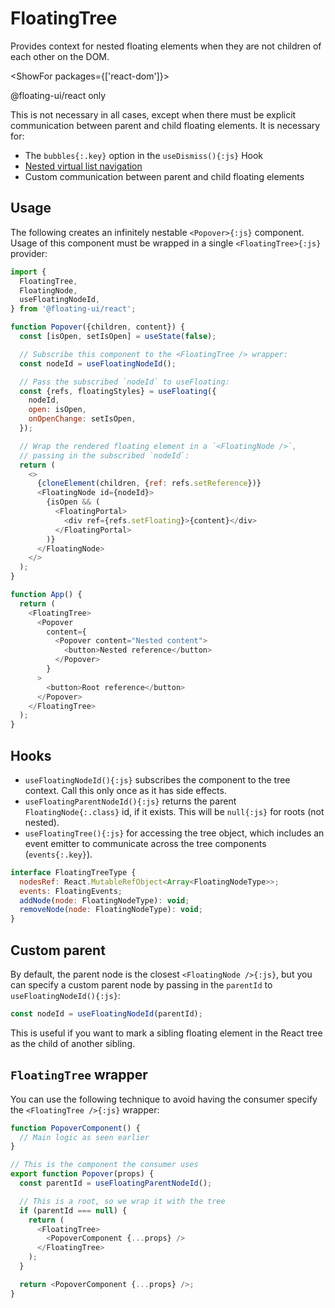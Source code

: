 <PageCard>

# FloatingTree

Provides context for nested floating elements when they are not
children of each other on the DOM.

<ShowFor packages={['react-dom']}>

<PackageLimited>@floating-ui/react only</PackageLimited>

</ShowFor>

</PageCard>

<Notice>
  This is not necessary in all cases, except when there must be
  explicit communication between parent and child floating elements. 
  It is necessary for:

- The `bubbles{:.key}` option in the `useDismiss(){:js}` Hook
- [Nested virtual list navigation](/docs/useListNavigation#virtualitemref)
- Custom communication between parent and child floating elements

</Notice>

## Usage

The following creates an infinitely nestable `<Popover>{:js}`
component. Usage of this component must be wrapped in a single
`<FloatingTree>{:js}` provider:

```js {10-11,15,25}
import {
  FloatingTree,
  FloatingNode,
  useFloatingNodeId,
} from '@floating-ui/react';

function Popover({children, content}) {
  const [isOpen, setIsOpen] = useState(false);

  // Subscribe this component to the <FloatingTree /> wrapper:
  const nodeId = useFloatingNodeId();

  // Pass the subscribed `nodeId` to useFloating:
  const {refs, floatingStyles} = useFloating({
    nodeId,
    open: isOpen,
    onOpenChange: setIsOpen,
  });

  // Wrap the rendered floating element in a `<FloatingNode />`,
  // passing in the subscribed `nodeId`:
  return (
    <>
      {cloneElement(children, {ref: refs.setReference})}
      <FloatingNode id={nodeId}>
        {isOpen && (
          <FloatingPortal>
            <div ref={refs.setFloating}>{content}</div>
          </FloatingPortal>
        )}
      </FloatingNode>
    </>
  );
}

function App() {
  return (
    <FloatingTree>
      <Popover
        content={
          <Popover content="Nested content">
            <button>Nested reference</button>
          </Popover>
        }
      >
        <button>Root reference</button>
      </Popover>
    </FloatingTree>
  );
}
```

## Hooks

- `useFloatingNodeId(){:js}` subscribes the component to the tree
  context. Call this only once as it has side effects.
- `useFloatingParentNodeId(){:js}` returns the parent
  `FloatingNode{:.class}` id, if it exists. This will be
  `null{:js}` for roots (not nested).
- `useFloatingTree(){:js}` for accessing the tree object, which
  includes an event emitter to communicate across the tree
  components (`events{:.key}`).

```js
interface FloatingTreeType {
  nodesRef: React.MutableRefObject<Array<FloatingNodeType>>;
  events: FloatingEvents;
  addNode(node: FloatingNodeType): void;
  removeNode(node: FloatingNodeType): void;
}
```

## Custom parent

By default, the parent node is the closest
`<FloatingNode />{:js}`, but you can specify a custom parent node
by passing in the `parentId` to `useFloatingNodeId(){:js}`:

```js
const nodeId = useFloatingNodeId(parentId);
```

This is useful if you want to mark a sibling floating element in
the React tree as the child of another sibling.

## `FloatingTree` wrapper

You can use the following technique to avoid having the consumer
specify the `<FloatingTree />{:js}` wrapper:

```js
function PopoverComponent() {
  // Main logic as seen earlier
}

// This is the component the consumer uses
export function Popover(props) {
  const parentId = useFloatingParentNodeId();

  // This is a root, so we wrap it with the tree
  if (parentId === null) {
    return (
      <FloatingTree>
        <PopoverComponent {...props} />
      </FloatingTree>
    );
  }

  return <PopoverComponent {...props} />;
}
```
